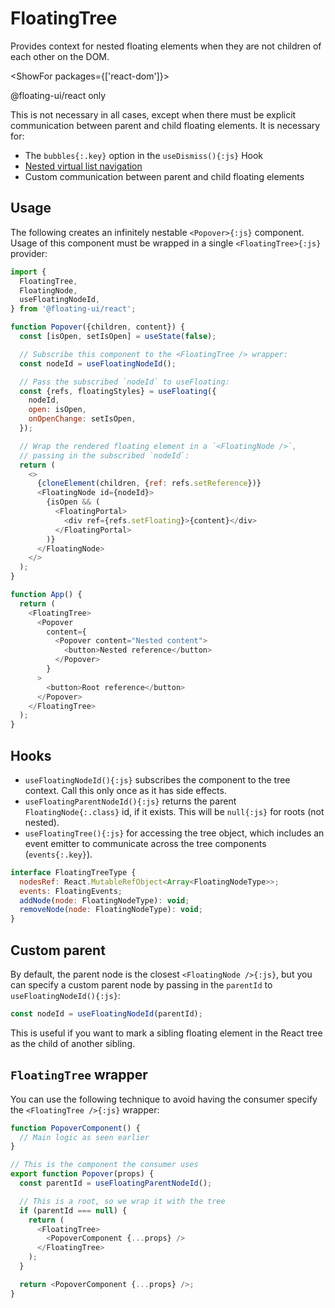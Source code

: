 <PageCard>

# FloatingTree

Provides context for nested floating elements when they are not
children of each other on the DOM.

<ShowFor packages={['react-dom']}>

<PackageLimited>@floating-ui/react only</PackageLimited>

</ShowFor>

</PageCard>

<Notice>
  This is not necessary in all cases, except when there must be
  explicit communication between parent and child floating elements. 
  It is necessary for:

- The `bubbles{:.key}` option in the `useDismiss(){:js}` Hook
- [Nested virtual list navigation](/docs/useListNavigation#virtualitemref)
- Custom communication between parent and child floating elements

</Notice>

## Usage

The following creates an infinitely nestable `<Popover>{:js}`
component. Usage of this component must be wrapped in a single
`<FloatingTree>{:js}` provider:

```js {10-11,15,25}
import {
  FloatingTree,
  FloatingNode,
  useFloatingNodeId,
} from '@floating-ui/react';

function Popover({children, content}) {
  const [isOpen, setIsOpen] = useState(false);

  // Subscribe this component to the <FloatingTree /> wrapper:
  const nodeId = useFloatingNodeId();

  // Pass the subscribed `nodeId` to useFloating:
  const {refs, floatingStyles} = useFloating({
    nodeId,
    open: isOpen,
    onOpenChange: setIsOpen,
  });

  // Wrap the rendered floating element in a `<FloatingNode />`,
  // passing in the subscribed `nodeId`:
  return (
    <>
      {cloneElement(children, {ref: refs.setReference})}
      <FloatingNode id={nodeId}>
        {isOpen && (
          <FloatingPortal>
            <div ref={refs.setFloating}>{content}</div>
          </FloatingPortal>
        )}
      </FloatingNode>
    </>
  );
}

function App() {
  return (
    <FloatingTree>
      <Popover
        content={
          <Popover content="Nested content">
            <button>Nested reference</button>
          </Popover>
        }
      >
        <button>Root reference</button>
      </Popover>
    </FloatingTree>
  );
}
```

## Hooks

- `useFloatingNodeId(){:js}` subscribes the component to the tree
  context. Call this only once as it has side effects.
- `useFloatingParentNodeId(){:js}` returns the parent
  `FloatingNode{:.class}` id, if it exists. This will be
  `null{:js}` for roots (not nested).
- `useFloatingTree(){:js}` for accessing the tree object, which
  includes an event emitter to communicate across the tree
  components (`events{:.key}`).

```js
interface FloatingTreeType {
  nodesRef: React.MutableRefObject<Array<FloatingNodeType>>;
  events: FloatingEvents;
  addNode(node: FloatingNodeType): void;
  removeNode(node: FloatingNodeType): void;
}
```

## Custom parent

By default, the parent node is the closest
`<FloatingNode />{:js}`, but you can specify a custom parent node
by passing in the `parentId` to `useFloatingNodeId(){:js}`:

```js
const nodeId = useFloatingNodeId(parentId);
```

This is useful if you want to mark a sibling floating element in
the React tree as the child of another sibling.

## `FloatingTree` wrapper

You can use the following technique to avoid having the consumer
specify the `<FloatingTree />{:js}` wrapper:

```js
function PopoverComponent() {
  // Main logic as seen earlier
}

// This is the component the consumer uses
export function Popover(props) {
  const parentId = useFloatingParentNodeId();

  // This is a root, so we wrap it with the tree
  if (parentId === null) {
    return (
      <FloatingTree>
        <PopoverComponent {...props} />
      </FloatingTree>
    );
  }

  return <PopoverComponent {...props} />;
}
```
